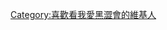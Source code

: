 {{Userbox
 |id=[[File:我愛黑澀會第6套制服.jpg|64px]]
 |id-c=blue
 |id-s=12
 |info=<span lang="zh-tw">這個用戶喜歡看'''[[我愛黑澀會]]'''。
 |info-c=white
 |info-s=9
 |border-c=blue
}}
[[Category:喜歡看我愛黑澀會的維基人]]